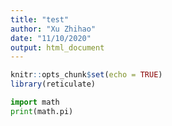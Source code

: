 ```yaml
---
title: "test"
author: "Xu Zhihao"
date: "11/10/2020"
output: html_document
---
```


```r
knitr::opts_chunk$set(echo = TRUE)
library(reticulate)
```

```python
import math
print(math.pi)
```


